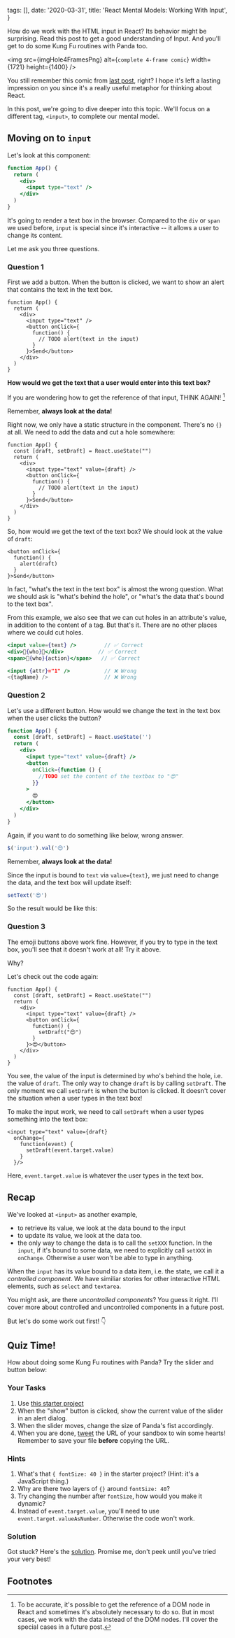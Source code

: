 
  tags: [],
  date: '2020-03-31',
  title: 'React Mental Models: Working With Input',
}

<!--excerpt-->

How do we work with the HTML input in React? Its behavior might be surprising. Read this post to get a good understanding of Input. And you'll get to do some Kung Fu routines with Panda too.

<!--/excerpt-->

<img
  src={imgHole4FramesPng}
  alt={`complete 4-frame comic`}
  width={1721}
  height={1400}
/>

You still remember this comic from [last post](/2020/03/23/react-mental-models-cutting-holes-in-html), right? I hope it's left a lasting impression on you since it's a really useful metaphor for thinking about React.

In this post, we're going to dive deeper into this topic. We'll focus on a different tag, `<input>`, to complete our mental model.

<!-- *BTW: Stuck at home? Why don't you join our [new React challenge](/challenges/bored-at-home-react)? Come learn React, meet like-minded people (with guaranteed social distance), build something cool and win prizes! It's FREE.* -->

## Moving on to `input`

Let's look at this component:

```jsx
function App() {
  return (
    <div>
      <input type="text" />
    </div>
  )
}
```

It's going to render a text box in the browser. Compared to the `div` or `span` we used before, `input` is special since it's interactive -- it allows a user to change its content.

Let me ask you three questions.

### Question 1

First we add a button. When the button is clicked, we want to show an alert that contains the text in the text box.

```jsx{7}
function App() {
  return (
    <div>
      <input type="text" />
      <button onClick={
        function() {
          // TODO alert(text in the input)
        }
      }>Send</button>
    </div>
  )
}
```

**How would we get the text that a user would enter into this text box?**

If you are wondering how to get the reference of that input, THINK AGAIN! [^1]

Remember, **always look at the data!**

Right now, we only have a static structure in the component. There's no `{}` at all. We need to add the data and cut a hole somewhere:

```jsx{2,5}
function App() {
  const [draft, setDraft] = React.useState("")
  return (
    <div>
      <input type="text" value={draft} />
      <button onClick={
        function() {
          // TODO alert(text in the input)
        }
      }>Send</button>
    </div>
  )
}
```

So, how would we get the text of the text box? We should look at the value of `draft`:

```jsx{3}
<button onClick={
  function() {
    alert(draft)
  }
}>Send</button>
```

In fact, "what's the text in the text box" is almost the wrong question. What we should ask is "what's behind the hole", or "what's the data that's bound to the text box".

From this example, we also see that we can cut holes in an attribute's value, in addition to the content of a tag. But that's it. There are no other places where we could cut holes.

```jsx
<input value={text} />         // ✅ Correct
<div>💪{who}👊</div>           // ✅ Correct
<span>💪{who}{action}</span>   // ✅ Correct

<input {attr}="1" />           // ❌ Wrong
<{tagName} />                  // ❌ Wrong
```

### Question 2

Let's use a different button. How would we change the text in the text box when the user clicks the button?

```jsx
function App() {
  const [draft, setDraft] = React.useState('')
  return (
    <div>
      <input type="text" value={draft} />
      <button
        onClick={function () {
          //TODO set the content of the textbox to "😍"
        }}
      >
        😍
      </button>
    </div>
  )
}
```

Again, if you want to do something like below, wrong answer.

```js
$('input').val('😍')
```

Remember, **always look at the data!**

Since the input is bound to `text` via `value={text}`, we just need to change the data, and the text box will update itself:

```jsx
setText('😍')
```

So the result would be like this:

<InputAndButtons />

### Question 3

The emoji buttons above work fine. However, if you try to type in the text box, you'll see that it doesn't work at all! Try it above.

Why?

Let's check out the code again:

```jsx{5}
function App() {
  const [draft, setDraft] = React.useState("")
  return (
    <div>
      <input type="text" value={draft} />
      <button onClick={
        function() {
          setDraft("😍")
        }
      }>😍</button>
    </div>
  )
}
```

You see, the value of the input is determined by who's behind the hole, i.e. the value of `draft`. The only way to change `draft` is by calling `setDraft`. The only moment we call `setDraft` is when the button is clicked. It doesn't cover the situation when a user types in the text box!

<!-- In the language of "data binding", since we've bound `draft` to the `value` of the input, React will always keep these two in sync.  -->

To make the input work, we need to call `setDraft` when a user types something into the text box:

```jsx{2-3}
<input type="text" value={draft}
  onChange={
    function(event) {
      setDraft(event.target.value)
    }
  }/>
```

Here, `event.target.value` is whatever the user types in the text box.

## Recap

We've looked at `<input>` as another example,

- to retrieve its value, we look at the data bound to the input
- to update its value, we look at the data too.
- the only way to change the data is to call the `setXXX` function. In the `input`, if it's bound to some data, we need to explicitly call `setXXX` in `onChange`. Otherwise a user won't be able to type in anything.

<!-- This is one of the most common frustrations I've seen when people get started on React. "How come my text input/dropdown/slider stops working?" -->

When the `input` has its value bound to a data item, i.e. the state, we call it a _controlled component_. We have similiar stories for other interactive HTML elements, such as `select` and `textarea`.

You might ask, are there _uncontrolled components_? You guess it right. I'll cover more about controlled and uncontrolled components in a future post.

But let's do some work out first! 👇

## Quiz Time!

How about doing some Kung Fu routines with Panda? Try the slider and button below:

<PandaPunch />

### Your Tasks

1. Use [this starter project](https://codesandbox.io/s/blog-data-binding-input-quiz-panda-punch-starter-g9luj)
2. When the "show" button is clicked, show the current value of the slider in an alert dialog.
3. When the slider moves, change the size of Panda's fist accordingly.
4. When you are done, [tweet](https://twitter.com/intent/tweet?text=Just%20read%20React%20Mental%20Models%20post%20by%20%40lintonye%0Ahttps%3A//learnreact.design/2020/03/31/react-mental-models-data-binding-and-input%0AHere's%20my%20answer%20to%20%23ReactMentalModelsQuiz%3A%20%5Binsert%20sandbox%20URL%5D%0A) the URL of your sandbox to win some hearts! Remember to save your file **before** copying the URL.

### Hints

1. What's that `{ fontSize: 40 }` in the starter project? (Hint: it's a JavaScript thing.)
2. Why are there two layers of `{}` around `fontSize: 40`?
3. Try changing the number after `fontSize`, how would you make it dynamic?
4. Instead of `event.target.value`, you'll need to use `event.target.valueAsNumber`. Otherwise the code won't work.

### Solution

Got stuck? Here's the [solution](https://codesandbox.io/s/blog-data-binding-input-quiz-panda-punch-solution-dcwjy). Promise me, don't peek until you've tried your very best!

## Footnotes

[^1]: To be accurate, it's possible to get the reference of a DOM node in React and sometimes it's absolutely necessary to do so. But in most cases, we work with the data instead of the DOM nodes. I'll cover the special cases in a future post.

<!--

We can put state, prop, context in the hole. In fact, we can put [any JavaScript expression there](TODO link to post).


- example
  - data, setData pair
- separating data and UI
  - static structure
  - It's the data that changes
  - why?
  - All about data
    - Get input value - from the data
    - Set input value - set the data
- What could be data?
  - content data and ui states
  - data includes: state, prop, context
- UI automatically updates
- link to workshop, sign up form etc.



"What's the text inside that p tag?"
"What's in the text box?"
"What's the color of the button?"



It's natural to point to a thing on the screen and talk about it.

But what React enforces is that we need to think about the data and the static UI separately.





```jsx
<input value="" />
```

The typical way

## Change text





First of all, we have some static content rendered with a few lines of HTML code. Second, we *bind* data to the UI


bind data to UI to make it interactive. Dynamic. -->
